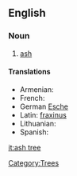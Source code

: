 ==English==

===Noun===
{{wikipedia}}
{{en-noun}}

# [[ash#Noun 2|ash]]

====Translations====
{{top}}
* Armenian: {{t|hy|հացենի|sc=Armn|tr=hac'eni}}
* French: {{t+|fr|frêne}}
* German [[Esche]]
* Latin: [[fraxinus]]
* Lithuanian: {{t+|lt|uosis|m|xs=Lithuanian}}
* Spanish: {{t+|es|fresno}}
{{bottom}}

[[Category:Trees]]
[[it:ash tree]]